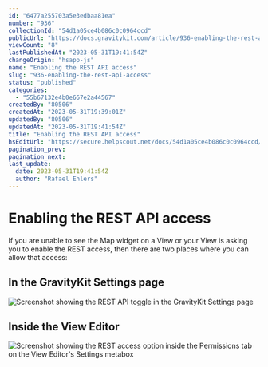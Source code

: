 ```yaml
---
id: "6477a255703a5e3edbaa81ea"
number: "936"
collectionId: "54d1a05ce4b086c0c0964ccd"
publicUrl: "https://docs.gravitykit.com/article/936-enabling-the-rest-api-access"
viewCount: "8"
lastPublishedAt: "2023-05-31T19:41:54Z"
changeOrigin: "hsapp-js"
name: "Enabling the REST API access"
slug: "936-enabling-the-rest-api-access"
status: "published"
categories: 
  - "55b67132e4b0e667e2a44567"
createdBy: "80506"
createdAt: "2023-05-31T19:39:01Z"
updatedBy: "80506"
updatedAt: "2023-05-31T19:41:54Z"
title: "Enabling the REST API access"
hsEditUrl: "https://secure.helpscout.net/docs/54d1a05ce4b086c0c0964ccd/article/6477a255703a5e3edbaa81ea"
pagination_prev: 
pagination_next: 
last_update:
  date: 2023-05-31T19:41:54Z
  author: "Rafael Ehlers"
---
```


# Enabling the REST API access

If you are unable to see the Map widget on a View or your View is asking you to enable the REST access, then there are two places where you can allow that access:

## In the GravityKit Settings page

![Screenshot showing the REST API toggle in the GravityKit Settings page](https://s3.amazonaws.com/helpscout.net/docs/assets/54c58489e4b051242988532c/images/6477a28541346a1a0924607d/file-d8O9M9TFbF.png)

## Inside the View Editor

![Screenshot showing the REST access option inside the Permissions tab on the View Editor's Settings metabox](https://s3.amazonaws.com/helpscout.net/docs/assets/54c58489e4b051242988532c/images/6477a29541346a1a0924607e/file-Pf2qXVKiTd.png)